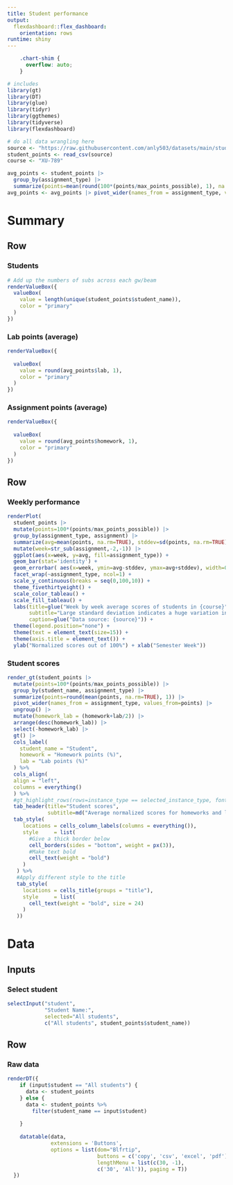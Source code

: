 ```yaml
---
title: Student performance
output: 
  flexdashboard::flex_dashboard:
    orientation: rows
runtime: shiny
---
```


```css
    .chart-shim {
      overflow: auto;
    }
```
    
```r


# includes
library(gt)
library(DT)
library(glue)
library(tidyr)
library(ggthemes)
library(tidyverse)
library(flexdashboard)

# do all data wrangling here
source <- "https://raw.githubusercontent.com/anly503/datasets/main/student_points.csv"
student_points <- read_csv(source)
course <- "XU-789"

avg_points <- student_points |>
  group_by(assignment_type) |>
  summarize(points=mean(round(100*(points/max_points_possible), 1), na.rm=TRUE))
avg_points <- avg_points |> pivot_wider(names_from = assignment_type, values_from=points)
```


Summary
=======================================================================

Row
-----------------------------------------------------------------------

### Students {.value-box}

```r
# Add up the numbers of subs across each gw/beam
renderValueBox({
  valueBox(
    value = length(unique(student_points$student_name)),
    color = "primary"
  )
})
```

### Lab points (average)  {.value-box}

```r

renderValueBox({
  
  valueBox(
    value = round(avg_points$lab, 1),
    color = "primary"
  )
})
```

### Assignment points (average) {.value-box}

```r
renderValueBox({
  
  valueBox(
    value = round(avg_points$homework, 1),
    color = "primary"
  )
})

```


Row
-----------------------------------------------------------------------

### Weekly performance {data-width=840}

```r

renderPlot(
  student_points |>
  mutate(points=100*(points/max_points_possible)) |>
  group_by(assignment_type, assignment) |>
  summarize(avg=mean(points, na.rm=TRUE), stddev=sd(points, na.rm=TRUE)) |>
  mutate(week=str_sub(assignment,-2,-1)) |>
  ggplot(aes(x=week, y=avg, fill=assignment_type)) + 
  geom_bar(stat='identity') +
  geom_errorbar( aes(x=week, ymin=avg-stddev, ymax=avg+stddev), width=0.2, color="darkgoldenrod", alpha=0.9, size=1.0) +
  facet_wrap(~assignment_type, ncol=1) +
  scale_y_continuous(breaks = seq(0,100,10)) +
  theme_fivethirtyeight() +
  scale_color_tableau() +
  scale_fill_tableau() +
  labs(title=glue("Week by week average scores of students in {course}"),
       subtitle="Large standard deviation indicates a huge variation in student performance",
       caption=glue("Data source: {source}")) +
  theme(legend.position="none") +
  theme(text = element_text(size=15)) +
  theme(axis.title = element_text()) +
  ylab("Normalized scores out of 100%") + xlab("Semester Week"))
```

### Student scores {data-width=300}

```r
render_gt(student_points |>
  mutate(points=100*(points/max_points_possible)) |>
  group_by(student_name, assignment_type) |>
  summarize(points=round(mean(points, na.rm=TRUE), 1)) |>
  pivot_wider(names_from = assignment_type, values_from=points) |>
  ungroup() |>
  mutate(homework_lab = (homework+lab/2)) |>
  arrange(desc(homework_lab)) |>
  select(-homework_lab) |>
  gt() |>
  cols_label(
    student_name = "Student",
    homework = "Homework points (%)",
    lab = "Lab points (%)"
  ) %>%
  cols_align(
  align = "left",
  columns = everything()
  ) %>%
  #gt_highlight_rows(rows=instance_type == selected_instance_type, font_weight = "normal") %>%
  tab_header(title="Student scores",
             subtitle=md("Average normalized scores for homeworks and labs.")) %>%
  tab_style(
     locations = cells_column_labels(columns = everything()),
     style     = list(
       #Give a thick border below
       cell_borders(sides = "bottom", weight = px(3)),
       #Make text bold
       cell_text(weight = "bold")
     )
   ) %>% 
   #Apply different style to the title
   tab_style(
     locations = cells_title(groups = "title"),
     style     = list(
       cell_text(weight = "bold", size = 24)
     )
   ))
```

Data
=======================================================================

Inputs {.sidebar data-width=250}
-----------------------------------------------------------------------

### Select student

```r
selectInput("student",
            "Student Name:",
            selected="All students",
            c("All students", student_points$student_name))
```


Row
-----------------------------------------------------------------------

### Raw data
```r
renderDT({
    if (input$student == "All students") {
      data <- student_points
    } else {
      data <- student_points %>%
        filter(student_name == input$student)
      
    }
    
    datatable(data,
              extensions = 'Buttons',
              options = list(dom="Blfrtip",
                             buttons = c('copy', 'csv', 'excel', 'pdf'),
                             lengthMenu = list(c(30, -1),
                             c('30', 'All')), paging = T))
  })
```



